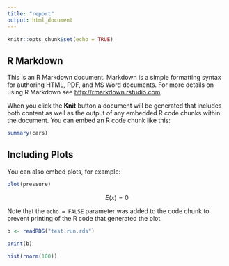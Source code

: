 ```yaml
---
title: "report"
output: html_document
---
```


```r
knitr::opts_chunk$set(echo = TRUE)
```

## R Markdown

This is an R Markdown document. Markdown is a simple formatting syntax for authoring HTML, PDF, and MS Word documents. For more details on using R Markdown see <http://rmarkdown.rstudio.com>.

When you click the **Knit** button a document will be generated that includes both content as well as the output of any embedded R code chunks within the document. You can embed an R code chunk like this:

```r
summary(cars)
```

## Including Plots

You can also embed plots, for example:

```r
plot(pressure)
```
$$ E(x) = 0 $$ 

Note that the `echo = FALSE` parameter was added to the code chunk to prevent printing of the R code that generated the plot.


```r
b <- readRDS("test.run.rds")
```



```r
print(b)
```
```r
hist(rnorm(100))
```

